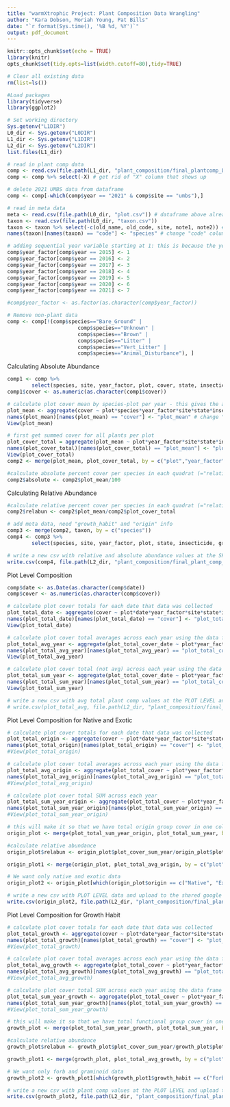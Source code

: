 ```yaml
---
title: "warmXtrophic Project: Plant Composition Data Wrangling"
author: "Kara Dobson, Moriah Young, Pat Bills"
date: "`r format(Sys.time(), '%B %d, %Y')`"
output: pdf_document
---
```


```r
knitr::opts_chunk$set(echo = TRUE)
library(knitr)
opts_chunk$set(tidy.opts=list(width.cutoff=80),tidy=TRUE)
```

```r
# Clear all existing data
rm(list=ls())

#Load packages
library(tidyverse)
library(ggplot2)

# Set working directory
Sys.getenv("L1DIR")
L0_dir <- Sys.getenv("L0DIR")
L1_dir <- Sys.getenv("L1DIR")
L2_dir <- Sys.getenv("L2DIR")
list.files(L1_dir)

# read in plant comp data
comp <- read.csv(file.path(L1_dir, "plant_composition/final_plantcomp_L1.csv"))
comp <- comp %>% select(-X) # get rid of "X" column that shows up

# delete 2021 UMBS data from dataframe 
comp <- comp[-which(comp$year == "2021" & comp$site == "umbs"),]

# read in meta data
meta <- read.csv(file.path(L0_dir, "plot.csv")) # dataframe above already has meta data in it
taxon <- read.csv(file.path(L0_dir, "taxon.csv"))
taxon <- taxon %>% select(-c(old_name, old_code, site, note1, note2)) # get rid of columns that arent necessary
names(taxon)[names(taxon) == "code"] <- "species" # change "code" column name to "species" so this can be merged with another dateframe below
```

```r
# adding sequential year variable starting at 1: this is because the years (e.g. 2015, 2016, etc) are large numbers compared with other values in the dataset. We can always label axes with these real years.
comp$year_factor[comp$year == 2015] <- 1
comp$year_factor[comp$year == 2016] <- 2
comp$year_factor[comp$year == 2017] <- 3
comp$year_factor[comp$year == 2018] <- 4
comp$year_factor[comp$year == 2019] <- 5
comp$year_factor[comp$year == 2020] <- 6
comp$year_factor[comp$year == 2021] <- 7

#comp$year_factor <- as.factor(as.character(comp$year_factor))

# Remove non-plant data
comp <- comp[!(comp$species=="Bare_Ground" | 
                       comp$species=="Unknown" | 
                       comp$species=="Brown" | 
                       comp$species=="Litter" | 
                       comp$species=="Vert_Litter" | 
                       comp$species=="Animal_Disturbance"), ]

```

Calculating Absolute Abundance
```r
comp1 <- comp %>% 
        select(species, site, year_factor, plot, cover, state, insecticide)
comp1$cover <- as.numeric(as.character(comp1$cover))

# calculate plot cover mean by species-plot per year - this gives the average percent cover of a species in a plot for each year
plot_mean <- aggregate(cover ~ plot*species*year_factor*site*state*insecticide, data = comp1, FUN = mean, na.rm = T)
names(plot_mean)[names(plot_mean) == "cover"] <- "plot_mean" # change "cover" column name to "plot_mean"
View(plot_mean)

# first get summed cover for all plants per plot
plot_cover_total = aggregate(plot_mean ~ plot*year_factor*site*state*insecticide, data = plot_mean, FUN = sum, na.rm = T)
names(plot_cover_total)[names(plot_cover_total) == "plot_mean"] <- "plot_cover_total"
View(plot_cover_total)
comp2 <- merge(plot_mean, plot_cover_total, by = c("plot","year_factor","site", "state", "insecticide"))

#calculate absolute percent cover per species in each quadrat (="relative abundance")
comp2$absolute <- comp2$plot_mean/100

```

Calculating Relative Abundance
```r
#calculate relative percent cover per species in each quadrat (="relative abundance")
comp2$relabun <- comp2$plot_mean/comp2$plot_cover_total

# add meta data, need "growth_habit" and "origin" info
comp3 <- merge(comp2, taxon, by = c("species"))
comp4 <- comp3 %>% 
        select(species, site, year_factor, plot, state, insecticide, growth_habit, origin, plot_mean, plot_cover_total, absolute, relabun)

# write a new csv with relative and absolute abundance values at the SPECIES LEVEL and upload to the shared google drive for both sites
write.csv(comp4, file.path(L2_dir, "plant_composition/final_plant_comp_species_L2.csv"))
```

Plot Level Composition
```r
comp$date <- as.Date(as.character(comp$date))
comp$cover <- as.numeric(as.character(comp$cover))

# calculate plot cover totals for each date that data was collected 
plot_total_date <- aggregate(cover ~ plot*date*year_factor*site*state*insecticide, data = comp, FUN = sum, na.rm = T)
names(plot_total_date)[names(plot_total_date) == "cover"] <- "plot_total_cover_date" # change "cover" column name to "plot_total_cover"
View(plot_total_date)

# calculate plot cover total averages across each year using the data frame created above
plot_total_avg_year <- aggregate(plot_total_cover_date ~ plot*year_factor*site*state*insecticide, data = plot_total_date, FUN = mean, na.rm = T)
names(plot_total_avg_year)[names(plot_total_avg_year) == "plot_total_cover_date"] <- "plot_cover_avg_year" # change "cover" column name to "plot_total_avg"
View(plot_total_avg_year)

# calculate plot cover total (not avg) across each year using the data frame created above
plot_total_sum_year <- aggregate(plot_total_cover_date ~ plot*year_factor*site*state*insecticide, data = plot_total_date, FUN = sum, na.rm = T)
names(plot_total_sum_year)[names(plot_total_sum_year) == "plot_total_cover_date"] <- "plot_total_cover_year" # change "cover" column name to "plot_total_avg"
View(plot_total_sum_year)

# write a new csv with avg total plant comp values at the PLOT LEVEL and upload to the shared google drive for both sites
# write.csv(plot_total_avg, file.path(L2_dir, "plant_composition/final_plant_comp_plot_L2.csv"))
```

Plot Level Composition for Native and Exotic
```r
# calculate plot cover totals for each date that data was collected 
plot_total_origin <- aggregate(cover ~ plot*date*year_factor*site*state*insecticide*origin, data = comp, FUN = sum, na.rm = T)
names(plot_total_origin)[names(plot_total_origin) == "cover"] <- "plot_total_cover" # change "cover" column name to "plot_total_cover"
#View(plot_total_origin)

# calculate plot cover total averages across each year using the data frame created above
plot_total_avg_origin <- aggregate(plot_total_cover ~ plot*year_factor*site*state*insecticide*origin, data = plot_total_origin, FUN = mean, na.rm = T)
names(plot_total_avg_origin)[names(plot_total_avg_origin) == "plot_total_cover"] <- "plot_cover_avg" # change "cover" column name to "plot_total_avg"
#View(plot_total_avg_origin)

# calculate plot cover total SUM across each year 
plot_total_sum_year_origin <- aggregate(plot_total_cover ~ plot*year_factor*site*state*insecticide*origin, data = plot_total_origin, FUN = sum, na.rm = T)
names(plot_total_sum_year_origin)[names(plot_total_sum_year_origin) == "plot_total_cover"] <- "plot_cover_sum_year" # change "cover" column name to "plot_cover_sum_year"
#View(plot_total_sum_year_origin)

# this will make it so that we have total origin group cover in one column and total cover for the plot in another column - then we can calculate relative cover over the year
origin_plot <- merge(plot_total_sum_year_origin, plot_total_sum_year, by = c("plot", "year_factor", "site", "insecticide", "state"))

#calculate relative abundance
origin_plot$relabun <- origin_plot$plot_cover_sum_year/origin_plot$plot_total_cover_year

origin_plot1 <- merge(origin_plot, plot_total_avg_origin, by = c("plot", "year_factor", "site", "insecticide", "state", "origin"))

# We want only native and exotic data 
origin_plot2 <- origin_plot[which(origin_plot$origin == c("Native", "Exotic")),]

# write a new csv with PLOT LEVEL data and upload to the shared google drive for both sites
write.csv(origin_plot2, file.path(L2_dir, "plant_composition/final_plant_comp_plot_origin_L2.csv"))
```

Plot Level Composition for Growth Habit
```r
# calculate plot cover totals for each date that data was collected 
plot_total_growth <- aggregate(cover ~ plot*date*year_factor*site*state*insecticide*growth_habit, data = comp, FUN = sum, na.rm = T)
names(plot_total_growth)[names(plot_total_growth) == "cover"] <- "plot_total_cover" # change "cover" column name to "plot_total_cover"
#View(plot_total_growth)

# calculate plot cover total averages across each year using the data frame created above
plot_total_avg_growth <- aggregate(plot_total_cover ~ plot*year_factor*site*state*insecticide*growth_habit, data = plot_total_growth, FUN = mean, na.rm = T)
names(plot_total_avg_growth)[names(plot_total_avg_growth) == "plot_total_cover"] <- "plot_cover_avg" # change "cover" column name to "plot_total_avg"
#View(plot_total_avg_growth)

# calculate plot cover total SUM across each year using the data frame created above
plot_total_sum_year_growth <- aggregate(plot_total_cover ~ plot*year_factor*site*state*insecticide*growth_habit, data = plot_total_growth, FUN = sum, na.rm = T)
names(plot_total_sum_year_growth)[names(plot_total_sum_year_growth) == "plot_total_cover"] <- "plot_cover_sum_year" # change "cover" column name to "plot_total_avg"
#View(plot_total_sum_year_growth)

# this will make it so that we have total functional group cover in one column and total cover for the plot in another column - then we can calculate relative cover over the year
growth_plot <- merge(plot_total_sum_year_growth, plot_total_sum_year, by = c("plot", "year_factor", "site", "insecticide", "state"))

#calculate relative abundance
growth_plot$relabun <- growth_plot$plot_cover_sum_year/growth_plot$plot_total_cover_year

growth_plot1 <- merge(growth_plot, plot_total_avg_growth, by = c("plot", "year_factor", "site", "insecticide", "state", "growth_habit"))

# We want only forb and graminoid data 
growth_plot2 <- growth_plot1[which(growth_plot1$growth_habit == c("Forb", "Graminoid")),]

# write a new csv with plant comp values at the PLOT LEVEL and upload to the shared google drive for both sites
write.csv(growth_plot2, file.path(L2_dir, "plant_composition/final_plant_comp_plot_growthhabit_L2.csv"))
```

